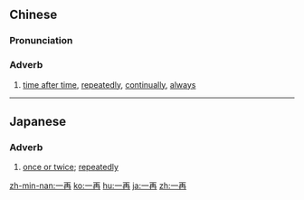 ==Chinese==
{{zh-forms}}

===Pronunciation===
{{zh-pron
|m=一zài
|c=jat1 zoi3
|h=pfs=yit-chai
|mn=it-chài
|cat=adv
}}

===Adverb===
{{zh-adv}}

# [[time after time]], [[repeatedly]], [[continually]], [[always]]

----

==Japanese==
{{ja-kanjitab|いち|k1=いっ|さい|yomi=o}}

===Adverb===
{{ja-pos|adverb|いっさい}}
# [[once or twice]]; [[repeatedly]]

[[zh-min-nan:一再]]
[[ko:一再]]
[[hu:一再]]
[[ja:一再]]
[[zh:一再]]